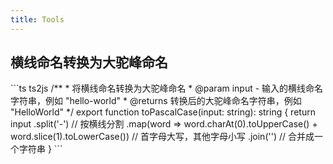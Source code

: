 ```yaml
---
title: Tools
---
```


## 横线命名转换为大驼峰命名

<CodeDetails>
```ts ts2js
/**
 * 将横线命名转换为大驼峰命名
 * @param input - 输入的横线命名字符串，例如 "hello-world"
 * @returns 转换后的大驼峰命名字符串，例如 "HelloWorld"
 */
export function toPascalCase(input: string): string {
  return input
    .split('-') // 按横线分割
    .map(word => word.charAt(0).toUpperCase() + word.slice(1).toLowerCase()) // 首字母大写，其他字母小写
    .join('') // 合并成一个字符串
}
```
</CodeDetails>
